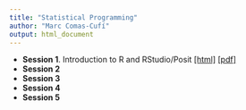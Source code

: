 ```yaml
---
title: "Statistical Programming"
author: "Marc Comas-Cufí"
output: html_document
---
```


-   __Session 1__. Introduction to R and RStudio/Posit [[html]](session-01-presentation.html) [[pdf]](session-01-presentation.pdf)
-   __Session 2__
-   __Session 3__
-   __Session 4__
-   __Session 5__
